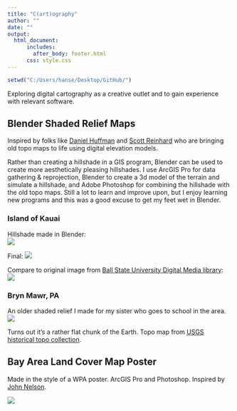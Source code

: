 ---
title: "C(art)ography"
author: ""
date: ""
output:
  html_document:
      includes:
        after_body: footer.html
      css: style.css
---

```{r setup, include=FALSE}
setwd("C:/Users/hanse/Desktop/GitHub/")
```
Exploring digital cartography as a creative outlet and to gain experience with relevant software.

## Blender Shaded Relief Maps
Inspired by folks like [Daniel Huffman](https://somethingaboutmaps.wordpress.com/) and [Scott Reinhard](https://scottreinhard.com/) who are bringing old topo maps to life using digital elevation models.  

Rather than creating a hillshade in a GIS program, Blender can be used to create more aesthetically pleasing hillshades. I use ArcGIS Pro for data gathering & reprojection, Blender to create a 3d model of the terrain and simulate a hillshade, and Adobe Photoshop for combining the hillshade with the old topo maps. Still a lot to learn and improve upon, but I enjoy learning new programs and this was a good excuse to get my feet wet in Blender.

### Island of Kauai
Hillshade made in Blender:  
![](https://raw.githubusercontent.com/hans-elliott99/GIS/main/BlenderKauai.jpg)  

Final:
![](https://raw.githubusercontent.com/hans-elliott99/GIS/main/KauaiWithBathCompressed.jpg)  

Compare to original image from [Ball State University Digital Media library](https://dmr.bsu.edu/digital/collection/USTpMp/id/25):  
![](https://dmr.bsu.edu/digital/api/singleitem/image/USTpMp/25/default.jpg)   

### Bryn Mawr, PA
An older shaded relief I made for my sister who goes to school in the area.
![](https://raw.githubusercontent.com/hans-elliott99/GIS/main/BrynMawrPosterCompressed.jpg) 

Turns out it's a rather flat chunk of the Earth. Topo map from [USGS historical topo collection](https://www.usgs.gov/programs/national-geospatial-program/historical-topographic-maps-preserving-past).

## Bay Area Land Cover Map Poster
Made in the style of a WPA poster. ArcGIS Pro and Photoshop. Inspired by [John Nelson](https://www.esri.com/arcgis-blog/author/j_nelson/).  

![](https://raw.githubusercontent.com/hans-elliott99/GIS/main/BayAreaWPACompressed.jpg)

